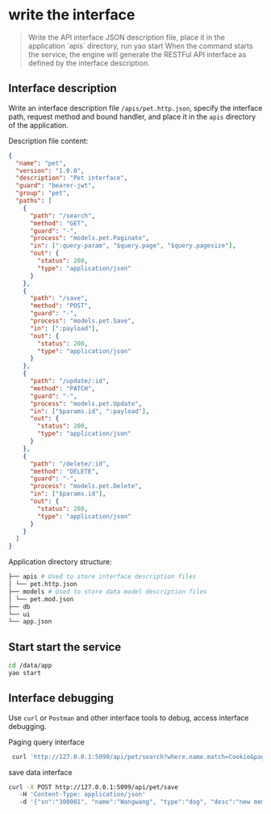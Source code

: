 # write the interface

<blockquote>
  Write the API interface JSON description file, place it in the application
  `apis` directory, run yao start When the command starts the service, the
  engine will generate the RESTFul API interface as defined by the interface
  description.
</blockquote>

## Interface description

Write an interface description file `/apis/pet.http.json`, specify the interface path, request method and bound handler, and place it in the `apis` directory of the application.

Description file content:

```json
{
  "name": "pet",
  "version": "1.0.0",
  "description": "Pet interface",
  "guard": "bearer-jwt",
  "group": "pet",
  "paths": [
    {
      "path": "/search",
      "method": "GET",
      "guard": "-",
      "process": "models.pet.Paginate",
      "in": [":query-param", "$query.page", "$query.pagesize"],
      "out": {
        "status": 200,
        "type": "application/json"
      }
    },
    {
      "path": "/save",
      "method": "POST",
      "guard": "-",
      "process": "models.pet.Save",
      "in": [":payload"],
      "out": {
        "status": 200,
        "type": "application/json"
      }
    },
    {
      "path": "/update/:id",
      "method": "PATCH",
      "guard": "-",
      "process": "models.pet.Update",
      "in": ["$params.id", ":payload"],
      "out": {
        "status": 200,
        "type": "application/json"
      }
    },
    {
      "path": "/delete/:id",
      "method": "DELETE",
      "guard": "-",
      "process": "models.pet.Delete",
      "in": ["$params.id"],
      "out": {
        "status": 200,
        "type": "application/json"
      }
    }
  ]
}
```

Application directory structure:

```bash
├── apis # Used to store interface description files
│ └── pet.http.json
├── models # Used to store data model description files
│ └── pet.mod.json
├── db
└── ui
└── app.json
```

## Start start the service

```bash
cd /data/app
yao start
```

## Interface debugging

Use `curl` or `Postman` and other interface tools to debug, access interface debugging.

Paging query interface

```bash
 curl 'http://127.0.0.1:5099/api/pet/search?where.name.match=Cookie&page=1&pagesize=1'
```

save data interface

```bash
curl -X POST http://127.0.0.1:5099/api/pet/save
   -H 'Content-Type: application/json'
   -d '{"sn":"300001", "name":"Wangwang", "type":"dog", "desc":"new member"}'
```

<Div style={{ display: "flex", justifyContent: "space-between" }}>
  <Link type="prev" title="Data Query" link="Base Features/Data Query"></Link>
  <Link
    type="next"
    title="Develop Business Systems"
    link="Base Features/Develop Business Systems"
  ></Link>
</Div>
